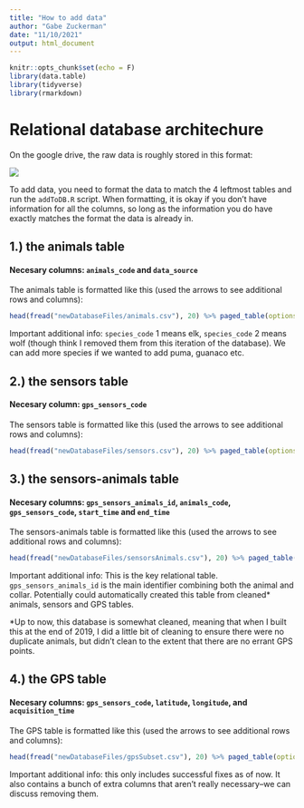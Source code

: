 ```yaml
---
title: "How to add data"
author: "Gabe Zuckerman"
date: "11/10/2021"
output: html_document
---
```


```r
knitr::opts_chunk$set(echo = F)
library(data.table)
library(tidyverse)
library(rmarkdown)

```

# Relational database architechure

On the google drive, the raw data is roughly stored in this format:

![](puma_db_graph.png)

To add data, you need to format the data to match the 4 leftmost tables and run the `addToDB.R` script.  When formatting, it is okay if you don't have information for all the columns, so long as the information you do have exactly matches the format the data is already in.

## 1.) the animals table

#### Necesary columns: `animals_code` and `data_source`

The animals table is formatted like this (used the arrows to see additional rows and columns):


```r
head(fread("newDatabaseFiles/animals.csv"), 20) %>% paged_table(options = list(cols.print = 5))
```

Important additional info: `species_code` 1 means elk, `species_code` 2 means wolf (though think I removed them from this iteration of the database).  We can add more species if we wanted to add puma, guanaco etc.

## 2.) the sensors table

#### Necesary column: `gps_sensors_code` 

The sensors table is formatted like this (used the arrows to see additional rows and columns):


```r
head(fread("newDatabaseFiles/sensors.csv"), 20) %>% paged_table(options = list(cols.print = 5))
```


## 3.) the sensors-animals table

#### Necesary columns: `gps_sensors_animals_id`, `animals_code`, `gps_sensors_code`, `start_time` and `end_time`

The sensors-animals table is formatted like this (used the arrows to see additional rows and columns):


```r
head(fread("newDatabaseFiles/sensorsAnimals.csv"), 20) %>% paged_table(options = list(cols.print = 5))
```

Important additional info: This is the key relational table. `gps_sensors_animals_id` is the main identifier combining both the animal and collar.  Potentially could automatically created this table from cleaned* animals, sensors and GPS tables.

*Up to now, this database is somewhat cleaned, meaning that when I built this at the end of 2019, I did a little bit of cleaning to ensure there were no duplicate animals, but didn't clean to the extent that there are no errant GPS points.

## 4.) the GPS table

#### Necesary columns: `gps_sensors_code`, `latitude`, `longitude`, and `acquisition_time`

The GPS table is formatted like this (used the arrows to see additional rows and columns):


```r
head(fread("newDatabaseFiles/gpsSubset.csv"), 20) %>% paged_table(options = list(cols.print = 5))
```

Important additional info: this only includes successful fixes as of now.  It also contains a bunch of extra columns that aren't really necessary--we can discuss removing them.
